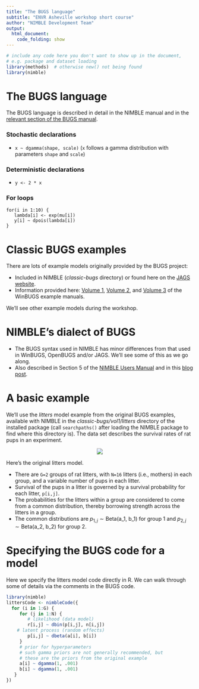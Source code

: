 ```yaml
---
title: "The BUGS language"
subtitle: "ENVR Asheville workshop short course"
author: "NIMBLE Development Team"
output:
  html_document:
    code_folding: show
---
```


```r
# include any code here you don't want to show up in the document,
# e.g. package and dataset loading
library(methods)  # otherwise new() not being found 
library(nimble)
```


# The BUGS language

The BUGS language is described in detail in the NIMBLE manual and in the [relevant section of the BUGS manual](http://www.openbugs.net/Manuals/ModelSpecification.html). 

### Stochastic declarations

  - `x ~ dgamma(shape, scale)` (`x` follows a gamma distribution with parameters `shape` and `scale`)

### Deterministic declarations

  - `y <- 2 * x`

### For loops

```
for(i in 1:10) {
   lambda[i] <- exp(mu[i])
   y[i] ~ dpois(lambda[i])
}
```

# Classic BUGS examples

There are lots of example models originally provided by the BUGS project:

  - Included in NIMBLE (*classic-bugs* directory) or found here on the [JAGS website](https://sourceforge.net/projects/mcmc-jags/files/Examples/).
  - Information provided here: [Volume 1](http://www.mrc-bsu.cam.ac.uk/wp-content/uploads/WinBUGS_Vol1.pdf), [Volume 2](http://www.mrc-bsu.cam.ac.uk/wp-content/uploads/WinBUGS_Vol2.pdf), and [Volume 3](http://www.mrc-bsu.cam.ac.uk/wp-content/uploads/WinBUGS_Vol3.pdf) of the WinBUGS example manuals.

We'll see other example models during the workshop.

# NIMBLE's dialect of BUGS

   - The BUGS syntax used in NIMBLE has minor differences from that used in WinBUGS, OpenBUGS and/or JAGS. We'll see some of this as we go along.
   - Also described in Section 5 of the [NIMBLE Users Manual](https://r-nimble.org/manuals/NimbleUserManual.pdf) and in this [blog post](https://r-nimble.org/quick-guide-for-converting-from-jags-or-bugs-to-nimble).

# A basic example


We'll use the *litters* model example from the original BUGS examples, available with NIMBLE in the *classic-bugs/vol1/litters* directory of the installed package (call ```searchpaths()``` after loading the NIMBLE package to find where this directory is). The data set describes the survival rates of rat pups in an experiment.

<center><img src="littersDAG.jpg"></center>

Here's the original litters model.

 - There are ```G=2``` groups of rat litters, with ```N=16```  litters (i.e., mothers) in each group, and a variable number of pups in each litter.
 - Survival of the pups in a litter is governed by a survival probability for each litter, ```p[i,j]```.
 - The probabilities for the litters within a group are considered to come from a common distribution, thereby borrowing strength across the litters in a group.
 - The common distributions are $p_{1,j} \sim \mbox{Beta(a_1, b_1)}$ for group 1 and $p_{2,j} \sim \mbox{Beta(a_2, b_2)}$ for group 2.

# Specifying the BUGS code for a model

Here we specify the litters model code directly in R. We can walk through some of details via the comments in the BUGS code.

```r
library(nimble)
littersCode <- nimbleCode({
  for (i in 1:G) {
     for (j in 1:N) {
     	# likelihood (data model)
        r[i,j] ~ dbin(p[i,j], n[i,j])
	# latent process (random effects)
        p[i,j] ~ dbeta(a[i], b[i]) 
     }
     # prior for hyperparameters
     # such gamma priors are not generally recommended, but
     # these are the priors from the original example
     a[i] ~ dgamma(1, .001)
     b[i] ~ dgamma(1, .001)
   }
})
```

